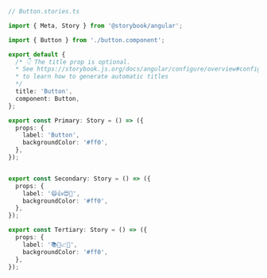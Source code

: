 ```ts
// Button.stories.ts

import { Meta, Story } from '@storybook/angular';

import { Button } from './button.component';

export default {
  /* 👇 The title prop is optional.
  * See https://storybook.js.org/docs/angular/configure/overview#configure-story-loading
  * to learn how to generate automatic titles
  */
  title: 'Button',
  component: Button,
};

export const Primary: Story = () => ({
  props: {
    label: 'Button',
    backgroundColor: '#ff0',
  },
});


export const Secondary: Story = () => ({
  props: {
    label: '😄👍😍💯',
    backgroundColor: '#ff0',
  },
});

export const Tertiary: Story = () => ({
  props: {
    label: '📚📕📈🤓',
    backgroundColor: '#ff0',
  },
});
```
